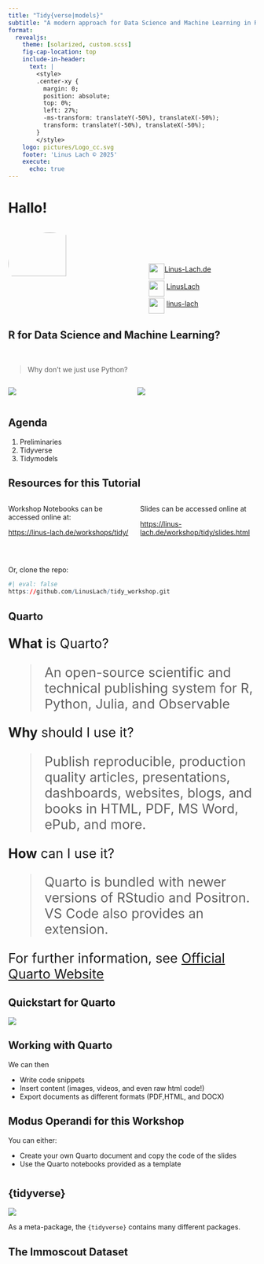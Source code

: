---
title: "Tidy{verse|models}"
subtitle: "A modern approach for Data Science and Machine Learning in R"
format:
  revealjs:
    theme: [solarized, custom.scss]
    fig-cap-location: top
    include-in-header: 
      text: |
        <style>
        .center-xy {
          margin: 0;
          position: absolute;
          top: 0%;
          left: 27%;
          -ms-transform: translateY(-50%), translateX(-50%);
          transform: translateY(-50%), translateX(-50%);
        }
        </style>
    logo: pictures/Logo_cc.svg
    footer: 'Linus Lach © 2025'
    execute:
      echo: true
---

# Hallo!

::: columns
::: {.column width="50%"}
<img src="pictures/PP.jpg" style="width: 70%;
         height: 70%;
         border-radius: 50%;
         z-index: 1;
         align: &apos;center&apos;;"/> </img>
:::

::: {.column width="50%"}
<br> <br>

<ul style="list-style:none;">

<li>![](pictures/website.svg){style="width:32px;                                             height:32px;                                             position:relative;                                             top:15px;"}[Linus-Lach.de](https://linus-lach.de)</li>

<li>![](pictures/github-mark.svg){style="width:32px;                                             height:32px;                                             position:relative;                                             top:15px;"} [LinusLach](github.com/linuslach)</li>

<li>![](pictures/LinkedIn_icon.svg){style="width:32px;                                             height:32px;                                             position:relative;                                             top:15px;"} [linus-lach](https://www.linkedin.com/in/linus-lach)</li>

</ul>
:::
:::

## R for Data Science and Machine Learning?

<br>

> Why don't we just use Python?

::: columns
::: {.column width="50%"}
::: {.fragment index="1"}
![](pictures/r_vs_python.jpg)
:::
:::

::: {.column width="50%"}
::: {.fragment index="1"}
![](pictures/r_vs_python2.jpg)
:::
:::
:::

## Agenda

1.  Preliminaries\
2.  Tidyverse
3.  Tidymodels

## Resources for this Tutorial

::: columns
::: {.column widht="50%"}
Workshop Notebooks can be accessed online at:

<p style="text-align:center;">

<https://linus-lach.de/workshops/tidy/>

</p>
:::

::: {.column widht="50%"}
Slides can be accessed online at

[https://linus-lach.de/workshop/tidy/slides.html](https://google.com)
:::
:::

<br>

Or, clone the repo:

```{r}
#| eval: false
https://github.com/LinusLach/tidy_workshop.git
```

## Quarto

::: {style="font-size:20pt;"}
**What** is Quarto?

> An open-source scientific and technical publishing system for R, Python, Julia, and Observable

**Why** should I use it?

> Publish reproducible, production quality articles, presentations, dashboards, websites, blogs, and books in HTML, PDF, MS Word, ePub, and more.

**How** can I use it?

> Quarto is bundled with newer versions of RStudio and Positron. VS Code also provides an extension.

For further information, see [Official Quarto Website](https://quarto.org/)
:::

## Quickstart for Quarto

![](pictures/quarto_document.gif) 

## Working with Quarto

We can then

-   Write code snippets
-   Insert content (images, videos, and even raw html code!)
-   Export documents as different formats (PDF,HTML, and DOCX)

## Modus Operandi for this Workshop

You can either:

-   Create your own Quarto document and copy the code of the slides
-   Use the Quarto notebooks provided as a template


# {background-image="pictures/tidyverse/tidyverse-bg.svg" background-size="cover" #slidetidyverse-id data-menu-title="{tidyverse}"}

## {tidyverse}

![](pictures/tidyverse/tidyverse_hex.svg)

As a meta-package, the `{tidyverse}` contains many different packages.

## The Immoscout Dataset
